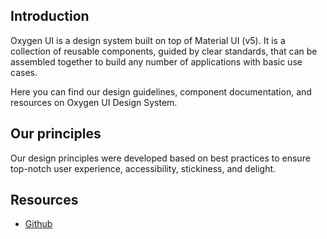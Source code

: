 
<Meta title={StoryConfig.Welcome.hierarchy} />

<Jumbotron />

## Introduction

Oxygen UI is a design system built on top of Material UI (v5). 
It is a collection of reusable components, guided by clear standards, that can be assembled together to build any number of applications with basic use cases.

Here you can find our design guidelines, component documentation, and resources on Oxygen UI Design System.

## Our principles

Our design principles were developed based on best practices to ensure top-notch user experience, accessibility, stickiness, and
delight.

## Resources

- [Github](https://github.com/wso2/oxygen-ui/tree/main/packages/react)

<!---
TODO: Add links to resources
E.g. - [Figma](https://www.figma.com/file/zzssmDw1J9Oxc32UxrXTn7/Asgardeo-Design-System)
-->


